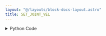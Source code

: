 ```yaml
---
layout: "@/layouts/block-docs-layout.astro"
title: SET_JOINT_VEL
---
```



<PythonDocsDisplay docstring={docstring} />
<AppDisplay app={app} client:visible />

<details>
<summary>Python Code</summary>
```python
from flojoy import flojoy, TextBlob
from typing import Optional
from PYTHON.utils.mecademic_state.mecademic_state import query_for_handle


@flojoy(deps={"mecademicpy": "1.4.0"})
def SET_JOINT_VEL(ip_address: TextBlob, v: float) -> TextBlob:
    """
     The SET_JOINT_VEL node sets the robot arm's angular velocity for its joints.

     Inputs
     ------
     ip_address
         The IP address of the robot arm.

     Parameters
     ------
     v : float
         The angular velocity to be set for each joint.

    Returns
     -------
     ip_address
         The IP address of the robot arm.

    """
    robot = query_for_handle(ip_address)
    robot.SetJointVel(v)
    return ip_address

```
[Find this Flojoy Block on GitHub](https://github.com/flojoy-ai/blocks/blob/main/blocks/IO/ROBOTICS/ARMS/MECADEMIC/SET_JOINT_VEL/SET_JOINT_VEL.py)
</details>


## Example
